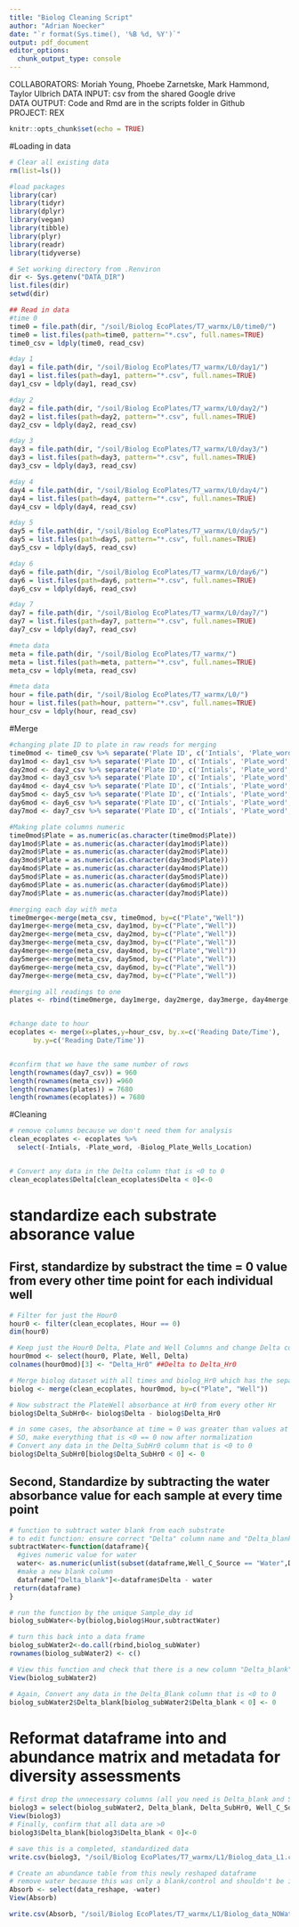 ```yaml
---
title: "Biolog Cleaning Script"
author: "Adrian Noecker"
date: "`r format(Sys.time(), '%B %d, %Y')`"
output: pdf_document
editor_options: 
  chunk_output_type: console
---
```


COLLABORATORS: Moriah Young, Phoebe Zarnetske, Mark Hammond, Taylor Ulbrich
DATA INPUT:  csv from the shared Google drive  
DATA OUTPUT: Code and Rmd are in the scripts folder in Github  
PROJECT: REX

```r
knitr::opts_chunk$set(echo = TRUE)
```

#Loading in data
```r
# Clear all existing data
rm(list=ls())

#load packages
library(car)
library(tidyr)
library(dplyr)
library(vegan)
library(tibble)
library(plyr)
library(readr)
library(tidyverse)

# Set working directory from .Renviron
dir <- Sys.getenv("DATA_DIR")
list.files(dir)
setwd(dir)

## Read in data
#time 0
time0 = file.path(dir, "/soil/Biolog EcoPlates/T7_warmx/L0/time0/")
time0 = list.files(path=time0, pattern="*.csv", full.names=TRUE)
time0_csv = ldply(time0, read_csv)

#day 1
day1 = file.path(dir, "/soil/Biolog EcoPlates/T7_warmx/L0/day1/")
day1 = list.files(path=day1, pattern="*.csv", full.names=TRUE)
day1_csv = ldply(day1, read_csv)

#day 2
day2 = file.path(dir, "/soil/Biolog EcoPlates/T7_warmx/L0/day2/")
day2 = list.files(path=day2, pattern="*.csv", full.names=TRUE)
day2_csv = ldply(day2, read_csv)

#day 3
day3 = file.path(dir, "/soil/Biolog EcoPlates/T7_warmx/L0/day3/")
day3 = list.files(path=day3, pattern="*.csv", full.names=TRUE)
day3_csv = ldply(day3, read_csv)

#day 4
day4 = file.path(dir, "/soil/Biolog EcoPlates/T7_warmx/L0/day4/")
day4 = list.files(path=day4, pattern="*.csv", full.names=TRUE)
day4_csv = ldply(day4, read_csv)

#day 5
day5 = file.path(dir, "/soil/Biolog EcoPlates/T7_warmx/L0/day5/")
day5 = list.files(path=day5, pattern="*.csv", full.names=TRUE)
day5_csv = ldply(day5, read_csv)

#day 6
day6 = file.path(dir, "/soil/Biolog EcoPlates/T7_warmx/L0/day6/")
day6 = list.files(path=day6, pattern="*.csv", full.names=TRUE)
day6_csv = ldply(day6, read_csv)

#day 7
day7 = file.path(dir, "/soil/Biolog EcoPlates/T7_warmx/L0/day7/")
day7 = list.files(path=day7, pattern="*.csv", full.names=TRUE)
day7_csv = ldply(day7, read_csv)

#meta data
meta = file.path(dir, "/soil/Biolog EcoPlates/T7_warmx/")
meta = list.files(path=meta, pattern="*.csv", full.names=TRUE)
meta_csv = ldply(meta, read_csv)

#meta data
hour = file.path(dir, "/soil/Biolog EcoPlates/T7_warmx/L0/")
hour = list.files(path=hour, pattern="*.csv", full.names=TRUE)
hour_csv = ldply(hour, read_csv)

```


#Merge
```r
#changing plate ID to plate in raw reads for merging
time0mod <- time0_csv %>% separate('Plate ID', c('Intials', 'Plate_word', 'Plate', 'day'))
day1mod <- day1_csv %>% separate('Plate ID', c('Intials', 'Plate_word', 'Plate', 'day'))
day2mod <- day2_csv %>% separate('Plate ID', c('Intials', 'Plate_word', 'Plate', 'day'))
day3mod <- day3_csv %>% separate('Plate ID', c('Intials', 'Plate_word', 'Plate', 'day'))
day4mod <- day4_csv %>% separate('Plate ID', c('Intials', 'Plate_word', 'Plate', 'day'))
day5mod <- day5_csv %>% separate('Plate ID', c('Intials', 'Plate_word', 'Plate', 'day'))
day6mod <- day6_csv %>% separate('Plate ID', c('Intials', 'Plate_word', 'Plate', 'day'))
day7mod <- day7_csv %>% separate('Plate ID', c('Intials', 'Plate_word', 'Plate', 'day'))

#Making plate columns numeric
time0mod$Plate = as.numeric(as.character(time0mod$Plate))
day1mod$Plate = as.numeric(as.character(day1mod$Plate))
day2mod$Plate = as.numeric(as.character(day2mod$Plate))
day3mod$Plate = as.numeric(as.character(day3mod$Plate))
day4mod$Plate = as.numeric(as.character(day4mod$Plate))
day5mod$Plate = as.numeric(as.character(day5mod$Plate))
day6mod$Plate = as.numeric(as.character(day6mod$Plate))
day7mod$Plate = as.numeric(as.character(day7mod$Plate))

#merging each day with meta
time0merge<-merge(meta_csv, time0mod, by=c("Plate","Well"))
day1merge<-merge(meta_csv, day1mod, by=c("Plate","Well"))
day2merge<-merge(meta_csv, day2mod, by=c("Plate","Well"))
day3merge<-merge(meta_csv, day3mod, by=c("Plate","Well"))
day4merge<-merge(meta_csv, day4mod, by=c("Plate","Well"))
day5merge<-merge(meta_csv, day5mod, by=c("Plate","Well"))
day6merge<-merge(meta_csv, day6mod, by=c("Plate","Well"))
day7merge<-merge(meta_csv, day7mod, by=c("Plate","Well"))

#merging all readings to one
plates <- rbind(time0merge, day1merge, day2merge, day3merge, day4merge, day5merge, day6merge, day7merge)


#change date to hour 
ecoplates <- merge(x=plates,y=hour_csv, by.x=c('Reading Date/Time'), 
      by.y=c('Reading Date/Time'))


#confirm that we have the same number of rows 
length(rownames(day7_csv)) = 960
length(rownames(meta_csv)) =960
length(rownames(plates)) = 7680
length(rownames(ecoplates)) = 7680

```

#Cleaning
```r
# remove columns because we don't need them for analysis
clean_ecoplates <- ecoplates %>%
  select(-Intials, -Plate_word, -Biolog_Plate_Wells_Location)


# Convert any data in the Delta column that is <0 to 0 
clean_ecoplates$Delta[clean_ecoplates$Delta < 0]<-0
```

# standardize each substrate absorance value 
## First, standardize by substract the time = 0 value from every other time point for each individual well
```r
# Filter for just the Hour0
hour0 <- filter(clean_ecoplates, Hour == 0)
dim(hour0)

# Keep just the Hour0 Delta, Plate and Well Columns and change Delta column name
hour0mod <- select(hour0, Plate, Well, Delta)
colnames(hour0mod)[3] <- "Delta_Hr0" ##Delta to Delta_Hr0 

# Merge biolog dataset with all times and biolog_Hr0 which has the separate column for hour0 
biolog <- merge(clean_ecoplates, hour0mod, by=c("Plate", "Well"))

# Now substract the PlateWell absorbance at Hr0 from every other Hr
biolog$Delta_SubHr0<- biolog$Delta - biolog$Delta_Hr0

# in some cases, the absorbance at time = 0 was greater than values at other hours, leading to negative difference when we normalized. 
# SO, make everything that is <0 == 0 now after normalization 
# Convert any data in the Delta_SubHr0 column that is <0 to 0 
biolog$Delta_SubHr0[biolog$Delta_SubHr0 < 0] <- 0

```

## Second, Standardize by subtracting the water absorbance value for each sample at every time point
```r
# function to subtract water blank from each substrate 
# to edit function: ensure correct "Delta" column name and "Delta_blank" new column name
subtractWater<-function(dataframe){
  #gives numeric value for water 
  water<- as.numeric(unlist(subset(dataframe,Well_C_Source == "Water",Delta)))
  #make a new blank column
  dataframe["Delta_blank"]<-dataframe$Delta - water
 return(dataframe)
}

# run the function by the unique Sample_day id  
biolog_subWater<-by(biolog,biolog$Hour,subtractWater)

# turn this back into a data frame
biolog_subWater2<-do.call(rbind,biolog_subWater)
rownames(biolog_subWater2) <- c() 

# View this function and check that there is a new column "Delta_blank" that is all the absorbances - the water absorbance (water should be at 0)
View(biolog_subWater2)

# Again, Convert any data in the Delta_Blank column that is <0 to 0 
biolog_subWater2$Delta_blank[biolog_subWater2$Delta_blank < 0] <- 0
```

# Reformat dataframe into and abundance matrix and metadata for diversity assessments
```r
# first drop the unnecessary columns (all you need is Delta_blank and Sample_day and substrate)
biolog3 = select(biolog_subWater2, Delta_blank, Delta_SubHr0, Well_C_Source, Hour, Plot_ID, Sample_ID, Plate, Well, Biolog_column_ID) # remove all other columns 
View(biolog3)
# Finally, confirm that all data are >0 
biolog3$Delta_blank[biolog3$Delta_blank < 0]<-0

# save this is a completed, standardized data 
write.csv(biolog3, "/soil/Biolog EcoPlates/T7_warmx/L1/Biolog_data_L1.csv", row.names = FALSE)

# Create an abundance table from this newly reshaped dataframe
# remove water because this was only a blank/control and shouldn't be included in diversity indices 
Absorb <- select(data_reshape, -water)
View(Absorb)

write.csv(Absorb, "/soil/Biolog EcoPlates/T7_warmx/L1/Biolog_data_NOWater_L1.csv", row.names = FALSE)
```

